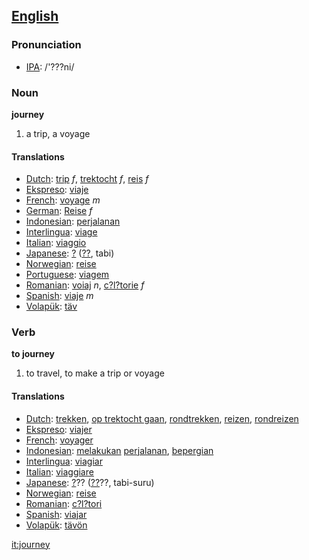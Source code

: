 ==[[English]]==
=== Pronunciation ===
*[[w:IPA|IPA]]: /'???ni/

=== Noun ===

'''journey'''

# a trip, a voyage

==== Translations ====
*[[Dutch]]: [[trip]] ''f'', [[trektocht]] ''f'', [[reis]] ''f''
*[[Ekspreso]]: [[viaje]]
*[[French]]: [[voyage]] ''m''
*[[German]]: [[Reise]] ''f''
*[[Indonesian]]: [[jalan|perjalanan]]
*[[Interlingua]]: [[viage]] 
*[[Italian]]: [[viaggio]] 
*[[Japanese]]: [[?]] ([[??]], tabi)
*[[Norwegian]]: [[reise]] 
*[[Portuguese]]: [[viagem]] 
*[[Romanian]]: [[voiaj]] ''n'', [[c?l?torie]] ''f''
*[[Spanish]]: [[viaje]] ''m''
*[[Volapük]]: [[täv]]

=== Verb ===

'''to journey'''

# to travel, to make a trip or voyage

==== Translations ====
*[[Dutch]]: [[trekken]], [[op trektocht gaan]], [[rondtrekken]], [[reizen]], [[rondreizen]]
*[[Ekspreso]]: [[viajer]]
*[[French]]: [[voyager]] 
*[[Indonesian]]: [[laku|melakukan]] [[jalan|perjalanan]], [[pergi|bepergian]]
*[[Interlingua]]: [[viagiar]] 
*[[Italian]]: [[viaggiare]] 
*[[Japanese]]: [[?]]?? ([[??]]??, tabi-suru)
*[[Norwegian]]: [[reise]] 
*[[Romanian]]: [[c?l?tori]]
*[[Spanish]]: [[viajar]] 
*[[Volapük]]: [[tävön]]

[[it:journey]]